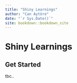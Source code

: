 ```yaml
--- 
title: "Shiny Learnings"
author: "Can Aytöre"
date: "`r Sys.Date()`"
site: bookdown::bookdown_site
---
```


# Shiny Learnings

## Get Started

tbc..

